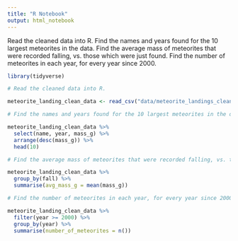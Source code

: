 ```yaml
---
title: "R Notebook"
output: html_notebook
---
```


Read the cleaned data into R.
Find the names and years found for the 10 largest meteorites in the data.
Find the average mass of meteorites that were recorded falling, vs. those which were just found.
Find the number of meteorites in each year, for every year since 2000.

```r
library(tidyverse)

# Read the cleaned data into R.

meteorite_landing_clean_data <- read_csv("data/meteorite_landings_clean_data.csv") %>% clean_names() 
```

```r

# Find the names and years found for the 10 largest meteorites in the data.

meteorite_landing_clean_data %>% 
  select(name, year, mass_g) %>% 
  arrange(desc(mass_g)) %>% 
  head(10)

```

```r

# Find the average mass of meteorites that were recorded falling, vs. those which were just found.

meteorite_landing_clean_data %>%
  group_by(fall) %>% 
  summarise(avg_mass_g = mean(mass_g)) 

```


```r

# Find the number of meteorites in each year, for every year since 2000.

meteorite_landing_clean_data %>%
  filter(year >= 2000) %>% 
  group_by(year) %>% 
  summarise(number_of_meteorites = n())

```

